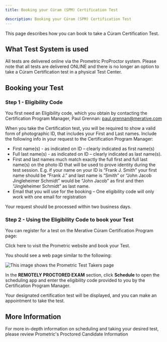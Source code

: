 ```yaml
---
title: Booking your Cúram (SPM) Certification Test

description: Booking your Cúram (SPM) Certification Test
---
```


This page describes how you can book to take a Cúram Certification Test.

## What Test System is used ##

All tests are delivered online via the Prometric ProProctor system. Please note that all tests are delivered ONLINE and there is no longer an option to take a Cúram Certification test in a physical Test Center.

## Booking your Test ##

### Step 1 - Eligibility Code ###

You first need an Eligibility code, which you obtain by contacting the Certification Program Manager, Paul Grennan: [paul.grennan@merative.com](mailto:paul.grennan@merative.com)

When you take the Certification test, you will be required to show a valid form of photographic ID, that includes your First and Last names. Include the following info in your request to the Certification Program Manager:

+ First name(s) - as indicated on ID – clearly indicated as first name(s)
+ Full last name(s) - as indicated on ID – clearly indicated as last name(s).
+ First and last names much match exactly the full first and full last name(s) on the photo ID that will be used to prove identity during the test session. E.g. if your name on your ID is “Frank J. Smith” your first name should be “Frank J.” and last name is “Smith” or “John Jacob Jingleheimer Schmidt” would be “John Jacob” as first and then “Jingleheimer Schmidt” as last name.
+ Email that you will use for the booking – One eligibility code will only work with one email for registration

Your request should be processed within two business days.

### Step 2 - Using the Eligibility Code to book your Test ###

You can register for a test on the Merative Cúram Certification Program page:

Click <Link to="https://www.prometric.com/test-takers/search/merat">here</Link> to visit the Prometric website and book your Test.

You should see a web page similar to the following:

![This image shows the Prometric Test Takers page](../../../images/PrometricTestTakers.jpg?raw=true)

In the **REMOTELY PROCTORED EXAM** section, click **Schedule** to open the scheduling app and enter the eligibility code provided to you by the Certification Program Manager.

Your designated certification test will be displayed, and you can make an appointment to take the test.

## More Information ##

For more in-depth information on scheduling and taking your desired test, please review <Link to="https://www.prometric.com/proproctorcandidate">Prometric's Proctored Candidate Information</Link>
